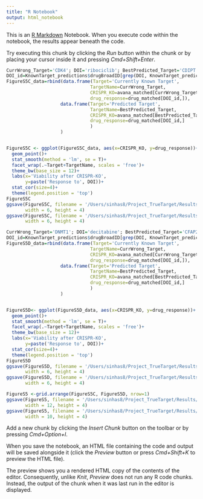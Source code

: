 ```yaml
---
title: "R Notebook"
output: html_notebook
---
```


This is an [R Markdown](http://rmarkdown.rstudio.com) Notebook. When you execute code within the notebook, the results appear beneath the code. 

Try executing this chunk by clicking the *Run* button within the chunk or by placing your cursor inside it and pressing *Cmd+Shift+Enter*. 

<!-- ribociclib: Incorrect and correct Target; Figure S5C -->
```r
CurrWrong_Target='CDK4'; DOI='ribociclib'; BestPredicted_Target='CDIPT'
DOI_id=KnownTarget_predictions$drugBroadID[grep(DOI, KnownTarget_predictions$drugName)[1]]
FigureS5C_data=rbind(data.frame(Target='Currently Known Target',
                               TargetName=CurrWrong_Target,
                               CRISPR_KO=avana_matched[CurrWrong_Target,],
                               drug_response=drug_matched[DOI_id,]),
                    data.frame(Target='Predicted Target',
                               TargetName=BestPredicted_Target,
                               CRISPR_KO=avana_matched[BestPredicted_Target,],
                               drug_response=drug_matched[DOI_id,]
                               )
                    )


FigureS5C <- ggplot(FigureS5C_data, aes(x=CRISPR_KO, y=drug_response))+
  geom_point()+
  stat_smooth(method = 'lm', se = T)+
  facet_wrap(.~Target+TargetName, scales = 'free')+
  theme_bw(base_size = 12)+
  labs(x='Viability after CRISPR-KO',
       y=paste('Response to', DOI))+
  stat_cor(size=4)+
  theme(legend.position = 'top')
FigureS5C
ggsave(FigureS5C, filename = '/Users/sinhas8/Project_TrueTarget/Results/FigureS5C.png',
       width = 6, height = 4)
ggsave(FigureS5C, filename = '/Users/sinhas8/Project_TrueTarget/Results/FigureS5C.pdf',
       width = 6, height = 4)
```

```r
CurrWrong_Target='DNMT1'; DOI='decitabine'; BestPredicted_Target='CFAP20'
DOI_id=KnownTarget_predictions$drugBroadID[grep(DOI, KnownTarget_predictions$drugName)[1]]
FigureS5D_data=rbind(data.frame(Target='Currently Known Target',
                               TargetName=CurrWrong_Target,
                               CRISPR_KO=avana_matched[CurrWrong_Target,],
                               drug_response=drug_matched[DOI_id,]),
                    data.frame(Target='Predicted Target',
                               TargetName=BestPredicted_Target,
                               CRISPR_KO=avana_matched[BestPredicted_Target,],
                               drug_response=drug_matched[DOI_id,]
                               )
                    )


FigureS5D<- ggplot(FigureS5D_data, aes(x=CRISPR_KO, y=drug_response))+
  geom_point()+
  stat_smooth(method = 'lm', se = T)+
  facet_wrap(.~Target+TargetName, scales = 'free')+
  theme_bw(base_size = 12)+
  labs(x='Viability after CRISPR-KO',
       y=paste('Response to', DOI))+
  stat_cor(size=4)+
  theme(legend.position = 'top')
FigureS5D
ggsave(FigureS5D, filename = '/Users/sinhas8/Project_TrueTarget/Results/FigureS5D.png',
       width = 6, height = 4)
ggsave(FigureS5D, filename = '/Users/sinhas8/Project_TrueTarget/Results/FigureS5D.pdf',
       width = 6, height = 4)
```

```r
FigureS5 <-grid.arrange(FigureS5C, FigureS5D, nrow=1)
ggsave(FigureS5, filename = '/Users/sinhas8/Project_TrueTarget/Results/FigureS5CD.png',
       width = 12, height = 4)
ggsave(FigureS5, filename = '/Users/sinhas8/Project_TrueTarget/Results/FigureS5CD.pdf',
       width = 10, height = 4)

```

Add a new chunk by clicking the *Insert Chunk* button on the toolbar or by pressing *Cmd+Option+I*.

When you save the notebook, an HTML file containing the code and output will be saved alongside it (click the *Preview* button or press *Cmd+Shift+K* to preview the HTML file). 

The preview shows you a rendered HTML copy of the contents of the editor. Consequently, unlike *Knit*, *Preview* does not run any R code chunks. Instead, the output of the chunk when it was last run in the editor is displayed.

